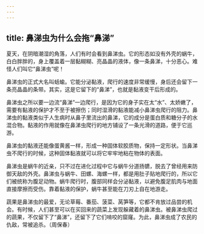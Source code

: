 ```yaml
---
---
---
```

title: 鼻涕虫为什么会拖“鼻涕”
---




夏天，在阴暗潮湿的角落，人们有时会看到鼻涕虫。它的形态如没有外壳的蜗牛，白白胖胖的，身上覆盖着一层黏糊糊、亮晶晶的液体，像一条鼻涕，十分恶心。难怪人们叫它“鼻涕虫”呢！

鼻涕虫的正式大名叫蛞蝓。它能分泌黏液，爬行的速度非常缓慢，身后还会留下一条亮晶晶的条带。其实，这是它留下的“鼻涕”，也就是黏液变干后形成的。

鼻涕虫之所以要一边流“鼻涕”一边爬行，是因为它的身子实在太“水”、太娇嫩了，需要有黏液的保护才不至于被擦伤；同时湿滑的黏液能减小鼻涕虫爬行的阻力。鼻涕虫的黏液类似于人生病时从鼻子里流出的鼻涕，它的成分是蛋白质和糖分子的水混合物。黏液的作用就像在鼻涕虫爬行的地方铺设了一条光滑的道路，便于它巡游。

鼻涕虫的黏液还能像蛋黄酱一样，形成一种固体软胶质物，保持一定形状。当鼻涕虫不爬行的时候，这种固体黏液就可以将它牢牢地粘在物体的表面。



鼻涕虫是蜗牛的近亲，只不过在进化过程中它与蜗牛分道扬镳，脱去了曾经用来防御天敌的外壳。鼻涕虫与蜗牛、田螺、海螺一样，都是用肚子贴地爬行的，所以它们被统称为腹足动物。蜗牛爬行时，腹部同样会分泌黏液，以避免腹足肌肉与地面直接摩擦而受伤。靠着黏液的保护，蜗牛甚至能在刀刃上自在地游走。

蔬果是鼻涕虫的最爱，无论草莓、番茄、菠菜、莴笋等，它都不肯放过品尝的机会。有时候，人们甚至可以在买回来的蔬菜上发现躲藏着的鼻涕虫。被鼻涕虫爬过的蔬果，不仅留下了“鼻涕”，还留下了它们啃咬的窟窿。为此，鼻涕虫成了农民的仇敌，常被追杀。（周保春）